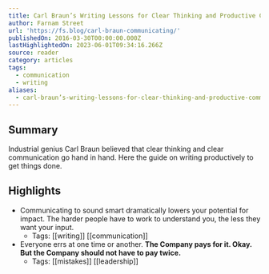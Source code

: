 ```yaml
---
title: Carl Braun’s Writing Lessons for Clear Thinking and Productive Communication
author: Farnam Street
url: 'https://fs.blog/carl-braun-communicating/'
publishedOn: 2016-03-30T00:00:00.000Z
lastHighlightedOn: 2023-06-01T09:34:16.266Z
source: reader
category: articles
tags:
  - communication
  - writing
aliases:
  - carl-braun’s-writing-lessons-for-clear-thinking-and-productive-communication
---
```

## Summary

Industrial genius Carl Braun believed that clear thinking and clear communication go hand in hand. Here the guide on writing productively to get things done.

## Highlights
- Communicating to sound smart dramatically lowers your potential for impact. The harder people have to work to understand you, the less they want your input.
    - Tags: [[writing]] [[communication]] 
- Everyone errs at one time or another. **The Company pays for it. Okay. But the Company should not have to pay twice.**
    - Tags: [[mistakes]] [[leadership]]
